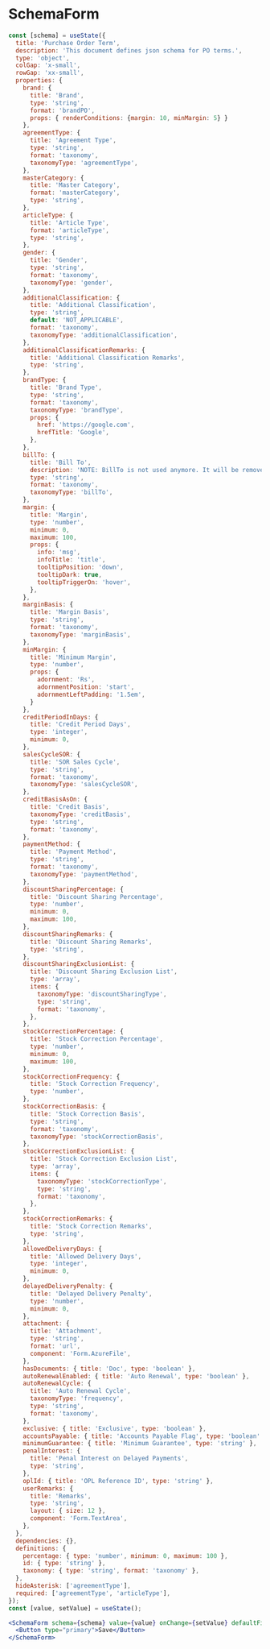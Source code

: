 
# SchemaForm

<Documenter component={SchemaForm}>

```jsx preview
const [schema] = useState({
  title: 'Purchase Order Term',
  description: 'This document defines json schema for PO terms.',
  type: 'object',
  colGap: 'x-small',
  rowGap: 'xx-small',
  properties: {
    brand: { 
      title: 'Brand',
      type: 'string',
      format: 'brandPO',
      props: { renderConditions: {margin: 10, minMargin: 5} }
    },
    agreementType: {
      title: 'Agreement Type',
      type: 'string',
      format: 'taxonomy',
      taxonomyType: 'agreementType',
    },
    masterCategory: {
      title: 'Master Category',
      format: 'masterCategory',
      type: 'string',
    },
    articleType: {
      title: 'Article Type',
      format: 'articleType',
      type: 'string',
    },
    gender: {
      title: 'Gender',
      type: 'string',
      format: 'taxonomy',
      taxonomyType: 'gender',
    },
    additionalClassification: {
      title: 'Additional Classification',
      type: 'string',
      default: 'NOT_APPLICABLE',
      format: 'taxonomy',
      taxonomyType: 'additionalClassification',
    },
    additionalClassificationRemarks: {
      title: 'Additional Classification Remarks',
      type: 'string',
    },
    brandType: {
      title: 'Brand Type',
      type: 'string',
      format: 'taxonomy',
      taxonomyType: 'brandType',
      props: {
        href: 'https://google.com',
        hrefTitle: 'Google',
      },
    },
    billTo: {
      title: 'Bill To',
      description: 'NOTE: BillTo is not used anymore. It will be removed soon.',
      type: 'string',
      format: 'taxonomy',
      taxonomyType: 'billTo',
    },
    margin: {
      title: 'Margin',
      type: 'number',
      minimum: 0,
      maximum: 100,
      props: {
        info: 'msg',
        infoTitle: 'title',
        tooltipPosition: 'down',
        tooltipDark: true,
        tooltipTriggerOn: 'hover',
      },
    },
    marginBasis: {
      title: 'Margin Basis',
      type: 'string',
      format: 'taxonomy',
      taxonomyType: 'marginBasis',
    },
    minMargin: { 
      title: 'Minimum Margin', 
      type: 'number',
      props: {
        adornment: 'Rs',
        adornmentPosition: 'start',
        adornmentLeftPadding: '1.5em',
      } 
    },
    creditPeriodInDays: {
      title: 'Credit Period Days',
      type: 'integer',
      minimum: 0,
    },
    salesCycleSOR: {
      title: 'SOR Sales Cycle',
      type: 'string',
      format: 'taxonomy',
      taxonomyType: 'salesCycleSOR',
    },
    creditBasisAsOn: {
      title: 'Credit Basis',
      taxonomyType: 'creditBasis',
      type: 'string',
      format: 'taxonomy',
    },
    paymentMethod: {
      title: 'Payment Method',
      type: 'string',
      format: 'taxonomy',
      taxonomyType: 'paymentMethod',
    },
    discountSharingPercentage: {
      title: 'Discount Sharing Percentage',
      type: 'number',
      minimum: 0,
      maximum: 100,
    },
    discountSharingRemarks: {
      title: 'Discount Sharing Remarks',
      type: 'string',
    },
    discountSharingExclusionList: {
      title: 'Discount Sharing Exclusion List',
      type: 'array',
      items: {
        taxonomyType: 'discountSharingType',
        type: 'string',
        format: 'taxonomy',
      },
    },
    stockCorrectionPercentage: {
      title: 'Stock Correction Percentage',
      type: 'number',
      minimum: 0,
      maximum: 100,
    },
    stockCorrectionFrequency: {
      title: 'Stock Correction Frequency',
      type: 'number',
    },
    stockCorrectionBasis: {
      title: 'Stock Correction Basis',
      type: 'string',
      format: 'taxonomy',
      taxonomyType: 'stockCorrectionBasis',
    },
    stockCorrectionExclusionList: {
      title: 'Stock Correction Exclusion List',
      type: 'array',
      items: {
        taxonomyType: 'stockCorrectionType',
        type: 'string',
        format: 'taxonomy',
      },
    },
    stockCorrectionRemarks: {
      title: 'Stock Correction Remarks',
      type: 'string',
    },
    allowedDeliveryDays: {
      title: 'Allowed Delivery Days',
      type: 'integer',
      minimum: 0,
    },
    delayedDeliveryPenalty: {
      title: 'Delayed Delivery Penalty',
      type: 'number',
      minimum: 0,
    },
    attachment: {
      title: 'Attachment',
      type: 'string',
      format: 'url',
      component: 'Form.AzureFile',
    },
    hasDocuments: { title: 'Doc', type: 'boolean' },
    autoRenewalEnabled: { title: 'Auto Renewal', type: 'boolean' },
    autoRenewalCycle: {
      title: 'Auto Renewal Cycle',
      taxonomyType: 'frequency',
      type: 'string',
      format: 'taxonomy',
    },
    exclusive: { title: 'Exclusive', type: 'boolean' },
    accountsPayable: { title: 'Accounts Payable Flag', type: 'boolean' },
    minimumGuarantee: { title: 'Minimum Guarantee', type: 'string' },
    penalInterest: {
      title: 'Penal Interest on Delayed Payments',
      type: 'string',
    },
    oplId: { title: 'OPL Reference ID', type: 'string' },
    userRemarks: {
      title: 'Remarks',
      type: 'string',
      layout: { size: 12 },
      component: 'Form.TextArea',
    },
  },
  dependencies: {},
  definitions: {
    percentage: { type: 'number', minimum: 0, maximum: 100 },
    id: { type: 'string' },
    taxonomy: { type: 'string', format: 'taxonomy' },
  },
  hideAsterisk: ['agreementType'],
  required: ['agreementType', 'articleType'],
});
const [value, setValue] = useState();

<SchemaForm schema={schema} value={value} onChange={setValue} defaultFieldSize={3}>
  <Button type="primary">Save</Button>
</SchemaForm>
```

</Documenter>
